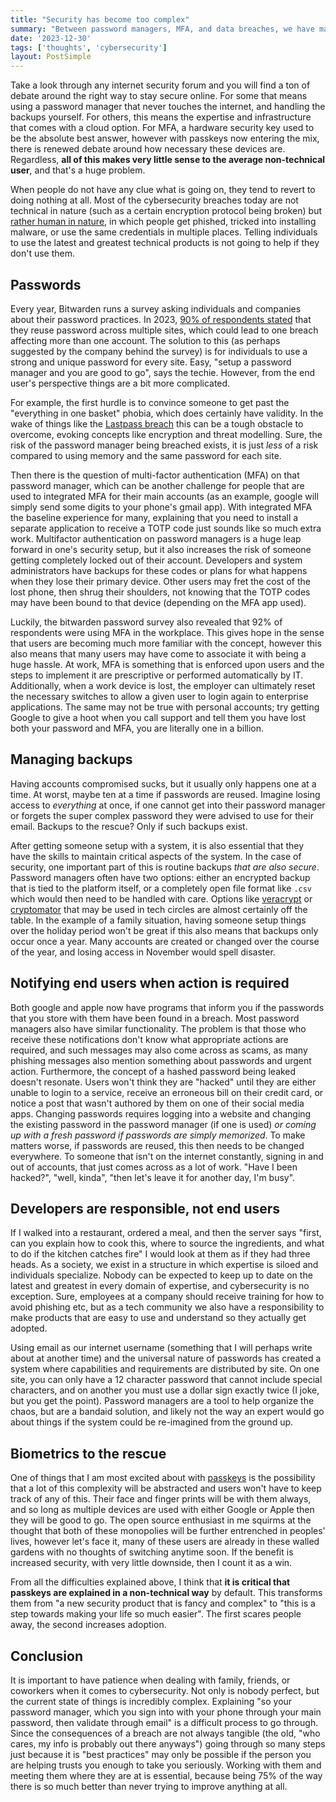 ```yaml
---
title: "Security has become too complex"
summary: "Between password managers, MFA, and data breaches, we have made security so complex that most users throw up their hands and give up, rather than following best practices."
date: '2023-12-30'
tags: ['thoughts', 'cybersecurity']
layout: PostSimple
---
```


Take a look through any internet security forum and you will find a ton of debate around the right way to stay secure online. For some that means using a password manager that never touches the internet, and handling the backups yourself. For others, this means the expertise and infrastructure that comes with a cloud option. For MFA, a hardware security key used to be the absolute best answer, however with passkeys now entering the mix, there is renewed debate around how necessary these devices are. Regardless, **all of this makes very little sense to the average non-technical user**, and that's a huge problem.

When people do not have any clue what is going on, they tend to revert to doing nothing at all. Most of the cybersecurity breaches today are not technical in nature (such as a certain encryption protocol being broken) but [rather human in nature](https://sciendo.com/article/10.2478/hjbpa-2018-0024), in which people get phished, tricked into installing malware, or use the same credentials in multiple places. Telling individuals to use the latest and greatest technical products is not going to help if they don't use them.

## Passwords

Every year, Bitwarden runs a survey asking individuals and companies about their password practices. In 2023, [90% of respondents stated](https://start.bitwarden.com/hubfs/PDF/2023-password-decisions-survey.pdf) that they reuse password across multiple sites, which could lead to one breach affecting more than one account. The solution to this (as perhaps suggested by the company behind the survey) is for individuals to use a strong and unique password for every site. Easy, "setup a password manager and you are good to go", says the techie. However, from the end user's perspective things are a bit more complicated.

For example, the first hurdle is to convince someone to get past the "everything in one basket" phobia, which does certainly have validity. In the wake of things like the [Lastpass breach](https://blog.lastpass.com/2022/12/notice-of-recent-security-incident/) this can be a tough obstacle to overcome, evoking concepts like encryption and threat modelling. Sure, the risk of the password manager being breached exists, it is just *less* of a risk compared to using memory and the same password for each site.

Then there is the question of multi-factor authentication (MFA) on that password manager, which can be another challenge for people that are used to integrated MFA for their main accounts (as an example, google will simply send some digits to your phone's gmail app). With integrated MFA the baseline experience for many, explaining that you need to install a separate application to receive a TOTP code just sounds like so much extra work. Multifactor authentication on password managers is a huge leap forward in one's security setup, but it also increases the risk of someone getting completely locked out of their account. Developers and system administrators have backups for these codes or plans for what happens when they lose their primary device. Other users may fret the cost of the lost phone, then shrug their shoulders, not knowing that the TOTP codes may have been bound to that device (depending on the MFA app used).

Luckily, the bitwarden password survey also revealed that 92% of respondents were using MFA in the workplace. This gives hope in the sense that users are becoming much more familiar with the concept, however this also means that many users may have come to associate it with being a huge hassle. At work, MFA is something that is enforced upon users and the steps to implement it are prescriptive or performed automatically by IT. Additionally, when a work device is lost, the employer can ultimately reset the necessary switches to allow a given user to login again to enterprise applications. The same may not be true with personal accounts; try getting Google to give a hoot when you call support and tell them you have lost both your password and MFA, you are literally one in a billion.

## Managing backups

Having accounts compromised sucks, but it usually only happens one at a time. At worst, maybe ten at a time if passwords are reused. Imagine losing access to *everything* at once, if one cannot get into their password manager or forgets the super complex password they were advised to use for their email. Backups to the rescue? Only if such backups exist. 

After getting someone setup with a system, it is also essential that they have the skills to maintain critical aspects of the system. In the case of security, one important part of this is routine backups *that are also secure*. Password managers often have two options: either an encrypted backup that is tied to the platform itself, or a completely open file format like `.csv` which would then need to be handled with care. Options like [veracrypt](https://www.veracrypt.fr/code/VeraCrypt/) or [cryptomator](https://cryptomator.org) that may be used in tech circles are almost certainly off the table. In the example of a family situation, having someone setup things over the holiday period won't be great if this also means that backups only occur once a year. Many accounts are created or changed over the course of the year, and losing access in November would spell disaster. 

## Notifying end users when action is required

Both google and apple now have programs that inform you if the passwords that you store with them have been found in a breach. Most password managers also have similar functionality. The problem is that those who receive these notifications don't know what appropriate actions are required, and such messages may also come across as scams, as many phishing messages also mention something about passwords and urgent action. Furthermore, the concept of a hashed password being leaked doesn't resonate. Users won't think they are "hacked" until they are either unable to login to a service, receive an erroneous bill on their credit card, or notice a post that wasn't authored by them on one of their social media apps. Changing passwords requires logging into a website and changing the existing password in the password manager (if one is used) *or coming up with a fresh password if passwords are simply memorized*. To make matters worse, if passwords are reused, this then needs to be changed everywhere. To someone that isn't on the internet constantly, signing in and out of accounts, that just comes across as a lot of work. "Have I been hacked?", "well, kinda", "then let's leave it for another day, I'm busy".

## Developers are responsible, not end users

If I walked into a restaurant, ordered a meal, and then the server says "first, can you explain how to cook this, where to source the ingredients, and what to do if the kitchen catches fire" I would look at them as if they had three heads. As a society, we exist in a structure in which expertise is siloed and individuals specialize. Nobody can be expected to keep up to date on the latest and greatest in every domain of expertise, and cybersecurity is no exception. Sure, employees at a company should receive training for how to avoid phishing etc, but as a tech community we also have a responsibility to make products that are easy to use and understand so they actually get adopted. 

Using email as our internet username (something that I will perhaps write about at another time) and the universal nature of passwords has created a system where capabilities and requirements are distributed by site. On one site, you can only have a 12 character password that cannot include special characters, and on another you must use a dollar sign exactly twice (I joke, but you get the point). Password managers are a tool to help organize the chaos, but are a bandaid solution, and likely not the way an expert would go about things if the system could be re-imagined from the ground up.  

## Biometrics to the rescue

One of things that I am most excited about with [passkeys](https://blog.google/inside-google/googlers/ask-a-techspert/how-passkeys-work/) is the possibility that a lot of this complexity will be abstracted and users won't have to keep track of any of this. Their face and finger prints will be with them always, and so long as multiple devices are used with either Google or Apple then they will be good to go. The open source enthusiast in me squirms at the thought that both of these monopolies will be further entrenched in peoples' lives, however let's face it, many of these users are already in these walled gardens with no thoughts of switching anytime soon. If the benefit is increased security, with very little downside, then I count it as a win. 

From all the difficulties explained above, I think that **it is critical that passkeys are explained in a non-technical way** by default. This transforms them from "a new security product that is fancy and complex" to "this is a step towards making your life so much easier". The first scares people away, the second increases adoption.

## Conclusion

It is important to have patience when dealing with family, friends, or coworkers when it comes to cybersecurity. Not only is nobody perfect, but the current state of things is incredibly complex. Explaining "so your password manager, which you sign into with your phone through your main password, then validate through email" is a difficult process to go through. Since the consequences of a breach are not always tangible (the old, "who cares, my info is probably out there anyways") going through so many steps just because it is "best practices" may only be possible if the person you are helping trusts you enough to take you seriously. Working with them and meeting them where they are at is essential, because being 75% of the way there is so much better than never trying to improve anything at all.